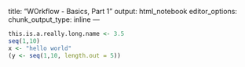 
title: "WOrkflow - Basics, Part 1"
output: html_notebook
editor_options: 
  chunk_output_type: inline
---

```{r}
this.is.a.really.long.name <- 3.5
seq(1,10)
x <- "hello world"
(y <- seq(1,10, length.out = 5))

```

